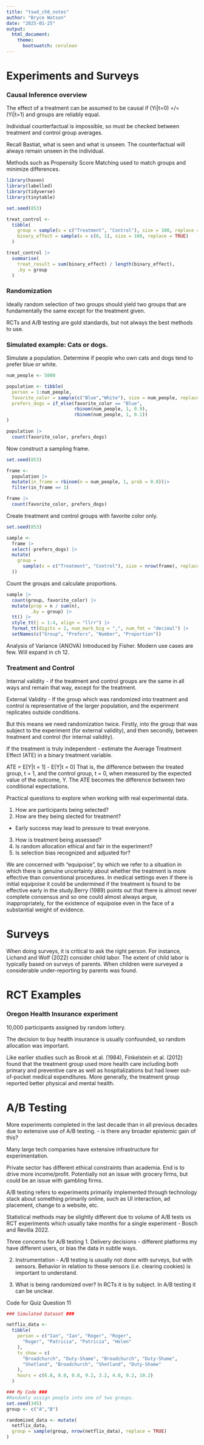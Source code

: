 ```yaml
---
title: "tswd_ch8_notes"
author: "Bryce Watson"
date: "2025-01-25"
output:
  html_document:
    theme:
      bootswatch: cerulean
---
```

# Experiments and Surveys
### Causal Inference overview

The effect of a treatment can be assumed to be causal if (Yi|t=0) =/= (Yi|t=1) and groups are reliably equal.

Individual counterfactual is impossible, so must be checked between treatment and control group averages.

Recall Bastiat, what is seen and what is unseen. The counterfactual will always remain unseen in the individual.

Methods such as Propensity Score Matching used to match groups and minimize differences.

```r

library(haven)
library(labelled)
library(tidyverse)
library(tinytable)

set.seed(853)

treat_control <-
  tibble(
    group = sample(x = c("Treatment", "Control"), size = 100, replace = TRUE),
    binary_effect = sample(x = c(0, 1), size = 100, replace = TRUE)
  )

treat_control |>
  summarise(
    treat_result = sum(binary_effect) / length(binary_effect),
    .by = group
  )
```

### Randomization
Ideally random selection of two groups should yield two groups that are fundamentally the same  except for the treatment given. 

RCTs and A/B testing are gold standards, but not always the best methods to use. 

### Simulated example: Cats or dogs.
Simulate a population.
Determine if people who own cats and dogs tend to prefer blue or white.
```r
num_people <- 5000

population <- tibble(
  person = 1:num_people,
  favorite_color = sample(c("Blue","White"), size = num_people, replace = TRUE),
  prefers_dogs = if_else(favorite_color == "Blue",
                         rbinom(num_people, 1, 0.9),
                         rbinom(num_people, 1, 0.1))
)

population |>
  count(favorite_color, prefers_dogs)


```

Now construct a sampling frame.
```r
set.seed(853)

frame <-
  population |>
  mutate(in_frame = rbinom(n = num_people, 1, prob = 0.8))|>
  filter(in_frame == 1)

frame |>
  count(favorite_color, prefers_dogs)
```

Create treatment and control groups with favorite color only.
```r
set.seed(853)

sample <-
  frame |>
  select(-prefers_dogs) |>
  mutate(
    group = 
      sample(x = c("Treatment", "Control"), size = nrow(frame), replace = TRUE
  ))
```

Count the groups and calculate proportions.
```r
sample |>
  count(group, favorite_color) |>
  mutate(prop = n / sum(n),
         .by = group) |>
  tt() |> 
  style_tt(j = 1:4, align = "llrr") |> 
  format_tt(digits = 2, num_mark_big = ",", num_fmt = "decimal") |> 
  setNames(c("Group", "Prefers", "Number", "Proportion"))
```

Analysis of Variance (ANOVA)
 Introduced by Fisher.
 Modern use cases are few. Will expand in ch 12.
 
### Treatment and Control
Internal validity - if the treatment and control groups are the same in all ways and remain that way, except for the treatment. 

External Validity - If the group which was randomized into treatment and control is representative of the larger population, and the experiment replicates outside conditions. 

But this means we need randomization twice. Firstly, into the group that was subject to the experiment (for external validity), and then secondly, between treatment and control (for internal validity).

If the treatment is truly independent - estimate the Average Treatment Effect (ATE) in a binary treatment variable. 

ATE = E[Y|t = 1] - E[Y|t = 0]
That is, the difference between the treated group,  t = 1, and the control group, t = 0, when measured by the expected value of the outcome, Y. The ATE becomes the difference between two conditional expectations.

Practical questions to explore when working with real experimental data.

1. How are participants being selected?
2. How are they being slected for treatment?
  - Early success may lead to pressure to treat everyone. 
  
3. How is treatment being assessed?
4. Is random allocation ethical and fair in the experiment? 
5. Is selection bias recognized and adjusted for?

We are concerned with “equipoise”, by which we refer to a situation in which there is genuine uncertainty about whether the treatment is more effective than conventional procedures. In medical settings even if there is initial equipoise it could be undermined if the treatment is found to be effective early in the study.Berry (1989) points out that there is almost never complete consensus and so one could almost always argue, inappropriately, for the existence of equipoise even in the face of a substantial weight of evidence.

# Surveys

When doing surveys, it is critical to ask the right person. For instance, Lichand and Wolf (2022) consider child labor. The extent of child labor is typically based on surveys of parents. When children were surveyed a considerable under-reporting by parents was found.


# RCT Examples

### Oregon Health Insurance experiment

10,000 participants assigned by random lottery.

The decision to buy health insurance is usually confounded, so random allocation was important.

Like earlier studies such as Brook et al. (1984), Finkelstein et al. (2012) found that the treatment group used more health care including both primary and preventive care as well as hospitalizations but had lower out-of-pocket medical expenditures. More generally, the treatment group reported better physical and mental health.

# A/B Testing

More experiments completed in the last decade than in all previous decades due to extensive use of A/B testing.
 - is there any broader epistemic gain of this?
 
Many large tech companies have extensive infrastructure for experimentation.

Private sector has different ethical constraints than academia. End is to drive more income/profit. Potentially not an issue with grocery firms, but could be an issue with gambling firms.

A/B testing refers to experiments primarily implemented through technology stack about something primarily online, such as UI interaction, ad placement, change to a website, etc. 

Statistical methods may be slightly different due to volume of A/B tests vs RCT experiments which usually take months for a single experiment - Bosch and Revilla 2022.


Three concerns for A/B testing
 1. Delivery decisions - different platforms my have different users, or bias the data in subtle ways.
 
 2. Instrumentation - A/B testing is usually not done with surveys, but with sensors. Behavior in relation to these sensors (i.e. clearing cookies) is important to understand.
 
 3. What is being randomized over? In RCTs it is by subject. In A/B testing it can be unclear.
 
 
Code for Quiz Question 11
```r
### Simulated Dataset ###

netflix_data <-
  tibble(
    person = c("Ian", "Ian", "Roger", "Roger",
      "Roger", "Patricia", "Patricia", "Helen"
    ),
    tv_show = c(
      "Broadchurch", "Duty-Shame", "Broadchurch", "Duty-Shame",
      "Shetland", "Broadchurch", "Shetland", "Duty-Shame"
    ),
    hours = c(6.8, 8.0, 0.8, 9.2, 3.2, 4.0, 0.2, 10.2)
  )

### My Code ###
#Randomly assign people into one of two groups.
set.seed(345)
group <- c("A","B")

randomized_data <- mutate(
  netflix_data, 
  group = sample(group, nrow(netflix_data), replace = TRUE)
)


```
